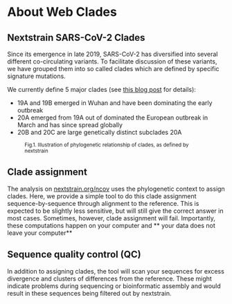 
# About Web Clades

## Nextstrain SARS-CoV-2 Clades

Since its emergence in late 2019, SARS-CoV-2 has diversified into several different co-circulating variants. To
facilitate discussion of these variants, we have grouped them into so called clades which are defined by specific
signature mutations.

We currently define 5 major clades (see
[this blog post](https://nextstrain.org/blog/2020-06-02-SARSCoV2-clade-naming) for details):

- 19A and 19B emerged in Wuhan and have been dominating the early outbreak
- 20A emerged from 19A out of dominated the European outbreak in March and has since spread globally
- 20B and 20C are large genetically distinct subclades 20A

<figure className="figure w-100 text-center">
  <picture className="w-75 figure-img" alt="illustration of the model" >
    <CladeSchema height={200} />
  </picture>
  <figcaption>
    <small>Fig.1. Illustration of phylogenetic relationship of clades, as defined by nextstrain</small>
  </figcaption>
</figure>

## Clade assignment

The analysis on [nextstrain.org/ncov](https://nextstrain.org/ncov) uses the phylogenetic context to assign clades. Here,
we provide a simple tool to do this clade assignment sequence-by-sequence through alignment to the reference. This is
expected to be slightly less sensitive, but will still give the correct answer in most cases. Sometimes, however, clade
assignment will fail. Importantly, these computations happen on your computer and ** your data does not leave your
computer**

## Sequence quality control (QC)

In addition to assigning clades, the tool will scan your sequences for excess divergence and clusters of differences
from the reference. These might indicate problems during sequencing or bioinformatic assembly and would result in these
sequences being filtered out by nextstrain.
